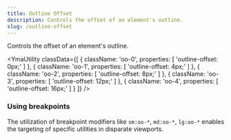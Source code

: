 ```yaml
---
title: Outline Offset
description: Controls the offset of an element's outline.
slug: /outline-offset
---
```



Controls the offset of an element's outline.

<YmaUtility
  classData={[
    {
      className: 'oo-0',
      properties: [
        'outline-offset: 0px;'
      ]
    },
    {
      className: 'oo-1',
      properties: [
        'outline-offset: 4px;'
      ]
    },
    {
      className: 'oo-2',
      properties: [
        'outline-offset: 8px;'
      ]
    },
    {
      className: 'oo-3',
      properties: [
        'outline-offset: 12px;'
      ]
    },
    {
      className: 'oo-4',
      properties: [
        'outline-offset: 16px;'
      ]
    }
  ]}
/>

### Using breakpoints

The utilization of breakpoint modifiers like `sm:oo-*`, `md:oo-*`, `lg:oo-*` enables the targeting of specific utilities in disparate viewports.